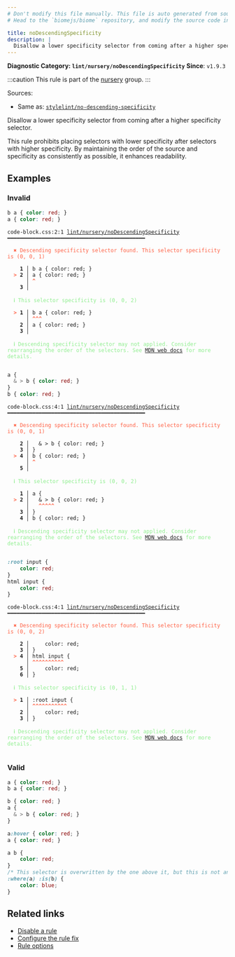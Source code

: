 ```yaml
---
# Don't modify this file manually. This file is auto generated from source, and you will lose your changes next time the website is built.
# Head to the `biomejs/biome` repository, and modify the source code in there.

title: noDescendingSpecificity
description: |
  Disallow a lower specificity selector from coming after a higher specificity selector.
---
```


**Diagnostic Category: `lint/nursery/noDescendingSpecificity`**
<Tabs>
<TabItem label="CSS" icon="seti:css">
**Since**: `v1.9.3`

:::caution
This rule is part of the [nursery](/linter/rules/#nursery) group.
:::

Sources: 
- Same as: <a href="https://github.com/stylelint/stylelint/blob/main/lib/rules/no-descending-specificity/README.md" target="_blank"><code>stylelint/no-descending-specificity</code></a>

Disallow a lower specificity selector from coming after a higher specificity selector.

This rule prohibits placing selectors with lower specificity after selectors with higher specificity.
By maintaining the order of the source and specificity as consistently as possible, it enhances readability.

## Examples

### Invalid

```css
b a { color: red; }
a { color: red; }
```

<pre class="language-text"><code class="language-text">code-block.css:2:1 <a href="https://biomejs.dev/linter/rules/no-descending-specificity">lint/nursery/noDescendingSpecificity</a> ━━━━━━━━━━━━━━━━━━━━━━━━━━━━━━━━━━━━━━━━━━━━<br /><br />  <strong><span style="color: Tomato;">✖</span></strong> <span style="color: Tomato;">Descending specificity selector found. This selector specificity is (0, 0, 1)</span><br />  <br />    <strong>1 │ </strong>b a &#123; color: red; &#125;<br />  <strong><span style="color: Tomato;">&gt;</span></strong> <strong>2 │ </strong>a &#123; color: red; &#125;<br />   <strong>   │ </strong><strong><span style="color: Tomato;">^</span></strong><br />    <strong>3 │ </strong><br />  <br />  <strong><span style="color: lightgreen;">ℹ</span></strong> <span style="color: lightgreen;">This selector specificity is (0, 0, 2)</span><br />  <br />  <strong><span style="color: Tomato;">&gt;</span></strong> <strong>1 │ </strong>b a &#123; color: red; &#125;<br />   <strong>   │ </strong><strong><span style="color: Tomato;">^</span></strong><strong><span style="color: Tomato;">^</span></strong><strong><span style="color: Tomato;">^</span></strong><br />    <strong>2 │ </strong>a &#123; color: red; &#125;<br />    <strong>3 │ </strong><br />  <br />  <strong><span style="color: lightgreen;">ℹ</span></strong> <span style="color: lightgreen;">Descending specificity selector may not applied. Consider rearranging the order of the selectors. See </span><span style="color: lightgreen;"><a href="https://developer.mozilla.org/en-US/docs/Web/CSS/Specificity">MDN web docs</a></span><span style="color: lightgreen;"> for more details.</span><br />  <br /></code></pre>

```css
a {
  & > b { color: red; }
}
b { color: red; }
```

<pre class="language-text"><code class="language-text">code-block.css:4:1 <a href="https://biomejs.dev/linter/rules/no-descending-specificity">lint/nursery/noDescendingSpecificity</a> ━━━━━━━━━━━━━━━━━━━━━━━━━━━━━━━━━━━━━━━━━━━━<br /><br />  <strong><span style="color: Tomato;">✖</span></strong> <span style="color: Tomato;">Descending specificity selector found. This selector specificity is (0, 0, 1)</span><br />  <br />    <strong>2 │ </strong>  &amp; &gt; b &#123; color: red; &#125;<br />    <strong>3 │ </strong>&#125;<br />  <strong><span style="color: Tomato;">&gt;</span></strong> <strong>4 │ </strong>b &#123; color: red; &#125;<br />   <strong>   │ </strong><strong><span style="color: Tomato;">^</span></strong><br />    <strong>5 │ </strong><br />  <br />  <strong><span style="color: lightgreen;">ℹ</span></strong> <span style="color: lightgreen;">This selector specificity is (0, 0, 2)</span><br />  <br />    <strong>1 │ </strong>a &#123;<br />  <strong><span style="color: Tomato;">&gt;</span></strong> <strong>2 │ </strong>  &amp; &gt; b &#123; color: red; &#125;<br />   <strong>   │ </strong>  <strong><span style="color: Tomato;">^</span></strong><strong><span style="color: Tomato;">^</span></strong><strong><span style="color: Tomato;">^</span></strong><strong><span style="color: Tomato;">^</span></strong><strong><span style="color: Tomato;">^</span></strong><br />    <strong>3 │ </strong>&#125;<br />    <strong>4 │ </strong>b &#123; color: red; &#125;<br />  <br />  <strong><span style="color: lightgreen;">ℹ</span></strong> <span style="color: lightgreen;">Descending specificity selector may not applied. Consider rearranging the order of the selectors. See </span><span style="color: lightgreen;"><a href="https://developer.mozilla.org/en-US/docs/Web/CSS/Specificity">MDN web docs</a></span><span style="color: lightgreen;"> for more details.</span><br />  <br /></code></pre>

```css
:root input {
    color: red;
}
html input {
    color: red;
}
```

<pre class="language-text"><code class="language-text">code-block.css:4:1 <a href="https://biomejs.dev/linter/rules/no-descending-specificity">lint/nursery/noDescendingSpecificity</a> ━━━━━━━━━━━━━━━━━━━━━━━━━━━━━━━━━━━━━━━━━━━━<br /><br />  <strong><span style="color: Tomato;">✖</span></strong> <span style="color: Tomato;">Descending specificity selector found. This selector specificity is (0, 0, 2)</span><br />  <br />    <strong>2 │ </strong>    color: red;<br />    <strong>3 │ </strong>&#125;<br />  <strong><span style="color: Tomato;">&gt;</span></strong> <strong>4 │ </strong>html input &#123;<br />   <strong>   │ </strong><strong><span style="color: Tomato;">^</span></strong><strong><span style="color: Tomato;">^</span></strong><strong><span style="color: Tomato;">^</span></strong><strong><span style="color: Tomato;">^</span></strong><strong><span style="color: Tomato;">^</span></strong><strong><span style="color: Tomato;">^</span></strong><strong><span style="color: Tomato;">^</span></strong><strong><span style="color: Tomato;">^</span></strong><strong><span style="color: Tomato;">^</span></strong><strong><span style="color: Tomato;">^</span></strong><br />    <strong>5 │ </strong>    color: red;<br />    <strong>6 │ </strong>&#125;<br />  <br />  <strong><span style="color: lightgreen;">ℹ</span></strong> <span style="color: lightgreen;">This selector specificity is (0, 1, 1)</span><br />  <br />  <strong><span style="color: Tomato;">&gt;</span></strong> <strong>1 │ </strong>:root input &#123;<br />   <strong>   │ </strong><strong><span style="color: Tomato;">^</span></strong><strong><span style="color: Tomato;">^</span></strong><strong><span style="color: Tomato;">^</span></strong><strong><span style="color: Tomato;">^</span></strong><strong><span style="color: Tomato;">^</span></strong><strong><span style="color: Tomato;">^</span></strong><strong><span style="color: Tomato;">^</span></strong><strong><span style="color: Tomato;">^</span></strong><strong><span style="color: Tomato;">^</span></strong><strong><span style="color: Tomato;">^</span></strong><strong><span style="color: Tomato;">^</span></strong><br />    <strong>2 │ </strong>    color: red;<br />    <strong>3 │ </strong>&#125;<br />  <br />  <strong><span style="color: lightgreen;">ℹ</span></strong> <span style="color: lightgreen;">Descending specificity selector may not applied. Consider rearranging the order of the selectors. See </span><span style="color: lightgreen;"><a href="https://developer.mozilla.org/en-US/docs/Web/CSS/Specificity">MDN web docs</a></span><span style="color: lightgreen;"> for more details.</span><br />  <br /></code></pre>

### Valid

```css
a { color: red; }
b a { color: red; }
```

```css
b { color: red; }
a {
  & > b { color: red; }
}
```

```css
a:hover { color: red; }
a { color: red; }
```

```css
a b {
    color: red;
}
/* This selector is overwritten by the one above it, but this is not an error because the rule only evaluates it as a compound selector */
:where(a) :is(b) {
    color: blue;
}
```

## Related links

- [Disable a rule](/linter/#disable-a-lint-rule)
- [Configure the rule fix](/linter#configure-the-rule-fix)
- [Rule options](/linter/#rule-options)

</TabItem>
</Tabs>

